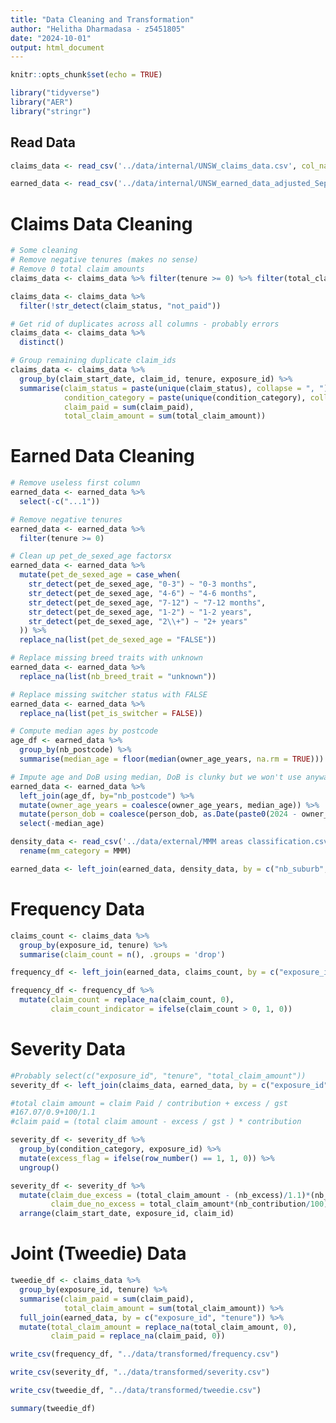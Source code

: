 ```yaml
---
title: "Data Cleaning and Transformation"
author: "Helitha Dharmadasa - z5451805"
date: "2024-10-01"
output: html_document
---
```


```r
knitr::opts_chunk$set(echo = TRUE)
```

```r
library("tidyverse")
library("AER")
library("stringr")
```

## Read Data

```r
claims_data <- read_csv('../data/internal/UNSW_claims_data.csv', col_names = TRUE)

earned_data <- read_csv('../data/internal/UNSW_earned_data_adjusted_Sep27.csv', col_names = TRUE)
```
# Claims Data Cleaning

```r
# Some cleaning
# Remove negative tenures (makes no sense)
# Remove 0 total claim amounts
claims_data <- claims_data %>% filter(tenure >= 0) %>% filter(total_claim_amount > 0)

claims_data <- claims_data %>%
  filter(!str_detect(claim_status, "not_paid"))

# Get rid of duplicates across all columns - probably errors
claims_data <- claims_data %>%
  distinct()

# Group remaining duplicate claim_ids
claims_data <- claims_data %>%
  group_by(claim_start_date, claim_id, tenure, exposure_id) %>%
  summarise(claim_status = paste(unique(claim_status), collapse = ", "),
            condition_category = paste(unique(condition_category), collapse = ", "),  
            claim_paid = sum(claim_paid),
            total_claim_amount = sum(total_claim_amount))
```

# Earned Data Cleaning

```r
# Remove useless first column
earned_data <- earned_data %>%
  select(-c("...1"))

# Remove negative tenures
earned_data <- earned_data %>%
  filter(tenure >= 0)

# Clean up pet_de_sexed_age factorsx
earned_data <- earned_data %>%
  mutate(pet_de_sexed_age = case_when(
    str_detect(pet_de_sexed_age, "0-3") ~ "0-3 months",
    str_detect(pet_de_sexed_age, "4-6") ~ "4-6 months",
    str_detect(pet_de_sexed_age, "7-12") ~ "7-12 months",
    str_detect(pet_de_sexed_age, "1-2") ~ "1-2 years",
    str_detect(pet_de_sexed_age, "2\\+") ~ "2+ years"
  )) %>%
  replace_na(list(pet_de_sexed_age = "FALSE"))

# Replace missing breed traits with unknown
earned_data <- earned_data %>%
  replace_na(list(nb_breed_trait = "unknown"))

# Replace missing switcher status with FALSE
earned_data <- earned_data %>%
  replace_na(list(pet_is_switcher = FALSE))

# Compute median ages by postcode
age_df <- earned_data %>%
  group_by(nb_postcode) %>%
  summarise(median_age = floor(median(owner_age_years, na.rm = TRUE)))

# Impute age and DoB using median, DoB is clunky but we won't use anyway
earned_data <- earned_data %>%
  left_join(age_df, by="nb_postcode") %>%
  mutate(owner_age_years = coalesce(owner_age_years, median_age)) %>%
  mutate(person_dob = coalesce(person_dob, as.Date(paste0(2024 - owner_age_years, "-01-01")))) %>%
  select(-median_age)
```


```r
density_data <- read_csv('../data/external/MMM areas classification.csv') %>%
  rename(mm_category = MMM)

earned_data <- left_join(earned_data, density_data, by = c("nb_suburb", "nb_postcode", "nb_state"))
```


# Frequency Data

```r
claims_count <- claims_data %>% 
  group_by(exposure_id, tenure) %>% 
  summarise(claim_count = n(), .groups = 'drop')

frequency_df <- left_join(earned_data, claims_count, by = c("exposure_id", "tenure"))

frequency_df <- frequency_df %>%
  mutate(claim_count = replace_na(claim_count, 0),
         claim_count_indicator = ifelse(claim_count > 0, 1, 0))
```

# Severity Data

```r
#Probably select(c("exposure_id", "tenure", "total_claim_amount"))
severity_df <- left_join(claims_data, earned_data, by = c("exposure_id", "tenure"))

#total claim amount = claim Paid / contribution + excess / gst
#167.07/0.9+100/1.1
#claim paid = (total claim amount - excess / gst ) * contribution

severity_df <- severity_df %>%
  group_by(condition_category, exposure_id) %>%
  mutate(excess_flag = ifelse(row_number() == 1, 1, 0)) %>%
  ungroup()

severity_df <- severity_df %>% 
  mutate(claim_due_excess = (total_claim_amount - (nb_excess)/1.1)*(nb_contribution/100),
         claim_due_no_excess = total_claim_amount*(nb_contribution/100)) %>%
  arrange(claim_start_date, exposure_id, claim_id) 
```


# Joint (Tweedie) Data

```r
tweedie_df <- claims_data %>% 
  group_by(exposure_id, tenure) %>%
  summarise(claim_paid = sum(claim_paid),
            total_claim_amount = sum(total_claim_amount)) %>%
  full_join(earned_data, by = c("exposure_id", "tenure")) %>%
  mutate(total_claim_amount = replace_na(total_claim_amount, 0),
         claim_paid = replace_na(claim_paid, 0))
```

```r
write_csv(frequency_df, "../data/transformed/frequency.csv")

write_csv(severity_df, "../data/transformed/severity.csv")

write_csv(tweedie_df, "../data/transformed/tweedie.csv")
```


```r
summary(tweedie_df)
```

